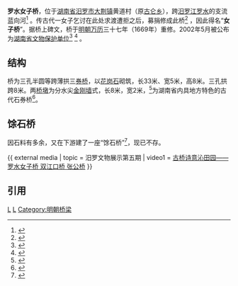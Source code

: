 {{文物保护单位
| 级别 = 省级
| 省区市 = 湖南省
| 名称 = 罗水女子桥
| 图片 = 
| 编号 = 7-79
| 分类 = 古建筑、纪念建筑物
| 时代 = [[明朝|明]]
| 所在 = [[湖南省|湖南省]][[汨罗市|汨罗市]]
}}
'''罗水女子桥'''，位于[[湖南省|湖南省]][[汨罗市|汨罗市]][[大荆镇_(汨罗市)|大荆镇]]黄道村（原[[古仑乡|古仑乡]]），跨[[汨罗江|汨罗江罗水]]的支流蓝向河<ref>{{cite web| title=汨罗市大荆镇女子桥 |url=http://www.china-qiao.com/ql11/yyql/yyql015.htm}} </ref>
。传古代一女子乞讨在此处求渡遭拒之后，募捐修成此桥<ref>{{cite web| title=女子桥 |url=http://jtt.hnjt.gov.cn/art/2013/11/10/art_1431_47323.html}} </ref>
，因此得名“'''女子桥'''”。据桥上碑文，桥于[[明朝|明朝]][[万历|万历]]三十七年（1669年）重修。2002年5月被公布为[[湖南省文物保护单位|湖南省文物保护单位]]<ref>{{cite web| title= 岳阳市省级文物保护单位简介——罗水女子桥 |url=http://wlgd.yueyang.gov.cn/8512/58634/content_1632801.html}} </ref>
<ref>{{cite web| title= 岳阳市省级文物保护单位简介——罗水女子桥|url=http://wlgd.yueyang.gov.cn/8520/8528/8529/content_381922.html}} </ref>
。

==结构==
桥为三孔半圆等跨薄拱三[[券桥|券桥]]，以[[花岗石|花岗石]]砌筑，长33米、宽5米，高8米。三孔拱跨8米。两[[桥墩|桥墩]]为分水尖[[金刚墙|金刚墙]]式，长8米，宽2米，<ref> {{cite book|title=湖南古今名胜词典|editor=王邦杰 |isbn=9787535765758|publisher=湖南科学技术出版社|language=zh}} </ref>为湖南省内具地方特色的古代石券桥<ref>{{cite news|author=徐勇|title=最美桥，穿越时空靠近你|date=2011-08-03|url= http://hnrb.voc.com.cn/hnrb_epaper/html/2011-08/03/content_375283.htm?div=-1 |newspaper=湖南日报 |location=长沙|page=T12 |language=zh}}
 </ref>。

==馀石桥==
因石料有多余，又在下游建了一座“馀石桥”<ref>  {{cite book|title=《湘阴县图志》|author=郭嵩焘|quote=西会兰家洞水有女子桥……馀石桥者，盖因女子桥馀石成之}}</ref>，现已不存。

{{ external media
| topic  = 汨罗文物展示第五期
| video1 = [http://www.mlwww.net/uploadfile/video/5.mp4 古桥诗意沁田园——罗水女子桥 双江口桥 张公桥]
}}

==引用==
{{reflist}}


[[Category:岳阳文物保护单位|L]]
[[Category:汨罗市|L]]
[[Category:明朝桥梁|Category:明朝桥梁]]